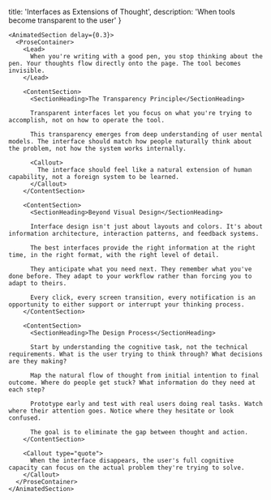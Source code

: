 
  title: 'Interfaces as Extensions of Thought',
  description: 'When tools become transparent to the user'
}

<ProjectLayout>
  <SiteHeader />
  
  <ContentContainer size="narrow">
    <AnimatedSection delay={0.2}>
      <ProjectHeader 
        category="MEMOS"
        subcategory="INTERFACES"
        title="Interfaces as Extensions of Thought"
        description="The best interfaces don't feel like interfaces at all. They feel like extensions of your mind—transparent conduits between intention and outcome."
      />
    </AnimatedSection>

    <AnimatedSection delay={0.3}>
      <ProseContainer>
        <Lead>
          When you're writing with a good pen, you stop thinking about the pen. Your thoughts flow directly onto the page. The tool becomes invisible.
        </Lead>

        <ContentSection>
          <SectionHeading>The Transparency Principle</SectionHeading>
          
          Transparent interfaces let you focus on what you're trying to accomplish, not on how to operate the tool.

          This transparency emerges from deep understanding of user mental models. The interface should match how people naturally think about the problem, not how the system works internally.

          <Callout>
            The interface should feel like a natural extension of human capability, not a foreign system to be learned.
          </Callout>
        </ContentSection>

        <ContentSection>
          <SectionHeading>Beyond Visual Design</SectionHeading>
          
          Interface design isn't just about layouts and colors. It's about information architecture, interaction patterns, and feedback systems.

          The best interfaces provide the right information at the right time, in the right format, with the right level of detail.

          They anticipate what you need next. They remember what you've done before. They adapt to your workflow rather than forcing you to adapt to theirs.

          Every click, every screen transition, every notification is an opportunity to either support or interrupt your thinking process.
        </ContentSection>

        <ContentSection>
          <SectionHeading>The Design Process</SectionHeading>
          
          Start by understanding the cognitive task, not the technical requirements. What is the user trying to think through? What decisions are they making?

          Map the natural flow of thought from initial intention to final outcome. Where do people get stuck? What information do they need at each step?

          Prototype early and test with real users doing real tasks. Watch where their attention goes. Notice where they hesitate or look confused.

          The goal is to eliminate the gap between thought and action.
        </ContentSection>

        <Callout type="quote">
          When the interface disappears, the user's full cognitive capacity can focus on the actual problem they're trying to solve.
        </Callout>
      </ProseContainer>
    </AnimatedSection>
  </ContentContainer>
  
  <AnimatedSection delay={0.4}>
    <FooterSection>
      <SiteFooter />
    </FooterSection>
  </AnimatedSection>
</ProjectLayout> 